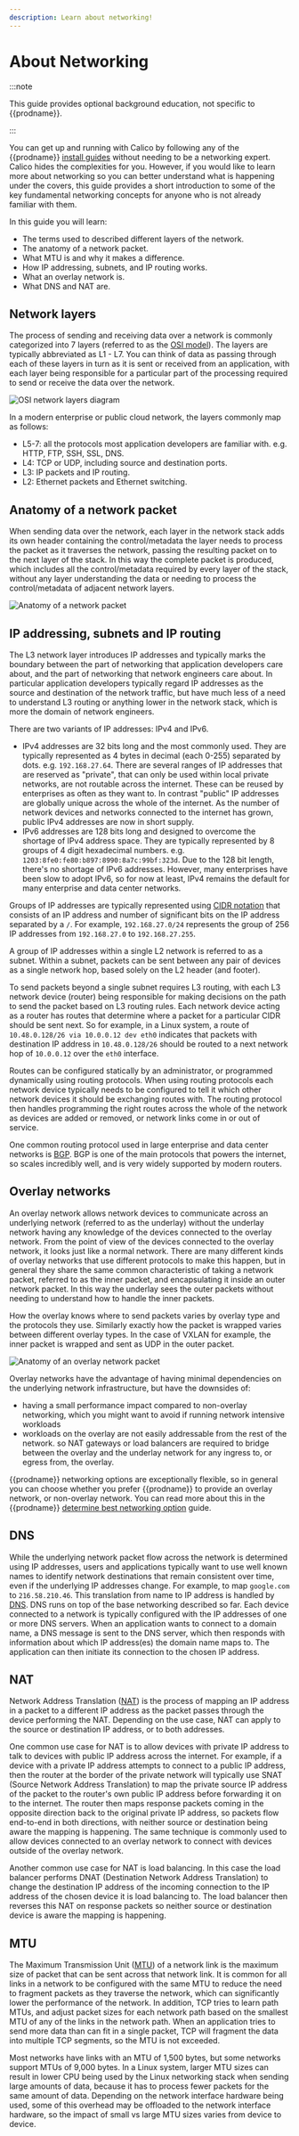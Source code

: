 ```yaml
---
description: Learn about networking!
---
```


# About Networking

:::note

This guide provides optional background education, not specific to {{prodname}}.

:::

You can get up and running with Calico by following any of the {{prodname}} [install
guides](../getting-started/index.mdx) without needing to be a networking expert. Calico hides the complexities for
you. However, if you would like to learn more about networking so you can better understand what is happening under the
covers, this guide provides a short introduction to some of the key fundamental networking concepts for anyone who is
not already familiar with them.

In this guide you will learn:

- The terms used to described different layers of the network.
- The anatomy of a network packet.
- What MTU is and why it makes a difference.
- How IP addressing, subnets, and IP routing works.
- What an overlay network is.
- What DNS and NAT are.

## Network layers

The process of sending and receiving data over a network is commonly categorized into 7 layers (referred to as the [OSI model](https://en.wikipedia.org/wiki/OSI_model)). The layers are
typically abbreviated as L1 - L7. You can think of data as passing through each of these layers in turn as it is sent or
received from an application, with each layer being responsible for a particular part of the processing required to
send or receive the data over the network.

![OSI network layers diagram](/img/calico/osi-network-layers.svg)

In a modern enterprise or public cloud network, the layers commonly map as follows:

- L5-7: all the protocols most application developers are familiar with. e.g. HTTP, FTP, SSH, SSL, DNS.
- L4: TCP or UDP, including source and destination ports.
- L3: IP packets and IP routing.
- L2: Ethernet packets and Ethernet switching.

## Anatomy of a network packet

When sending data over the network, each layer in the network stack adds its own header containing the control/metadata
the layer needs to process the packet as it traverses the network, passing the resulting packet on to the next
layer of the stack. In this way the complete packet is produced, which includes all the control/metadata required by
every layer of the stack, without any layer understanding the data or needing to process the control/metadata of
adjacent network layers.

![Anatomy of a network packet](/img/calico/anatomy-of-a-packet.svg)

## IP addressing, subnets and IP routing

The L3 network layer introduces IP addresses and typically marks the boundary between the part of networking that
application developers care about, and the part of networking that network engineers care about. In particular
application developers typically regard IP addresses as the source and destination of the network traffic, but have much
less of a need to understand L3 routing or anything lower in the network stack, which is more the domain of network
engineers.

There are two variants of IP addresses: IPv4 and IPv6.

- IPv4 addresses are 32 bits long and the most commonly used. They are typically represented as 4 bytes in decimal (each
  0-255) separated by dots. e.g. `192.168.27.64`. There are several ranges of IP addresses that are reserved as
  "private", that can only be used within local private networks, are not routable across the internet. These can be
  reused by enterprises as often as they want to. In contrast "public" IP addresses are globally unique across the whole
  of the internet. As the number of network devices and networks connected to the internet has grown, public IPv4
  addresses are now in short supply.
- IPv6 addresses are 128 bits long and designed to overcome the shortage of IPv4 address space. They are typically
  represented by 8 groups of 4 digit hexadecimal numbers. e.g. `1203:8fe0:fe80:b897:8990:8a7c:99bf:323d`. Due to the 128
  bit length, there's no shortage of IPv6 addresses. However, many enterprises have been slow to adopt IPv6, so for now
  at least, IPv4 remains the default for many enterprise and data center networks.

Groups of IP addresses are typically represented using [CIDR notation](https://en.wikipedia.org/wiki/Classless_Inter-Domain_Routing) that consists of an IP address and number of
significant bits on the IP address separated by a `/`. For example, `192.168.27.0/24` represents the group of 256 IP
addresses from `192.168.27.0` to `192.168.27.255`.

A group of IP addresses within a single L2 network is referred to as a subnet. Within a subnet, packets can be sent
between any pair of devices as a single network hop, based solely on the L2 header (and footer).

To send packets beyond a single subnet requires L3 routing, with each L3 network device (router) being responsible for
making decisions on the path to send the packet based on L3 routing rules. Each network device acting as a router has
routes that determine where a packet for a particular CIDR should be sent next. So for example, in a Linux system, a
route of `10.48.0.128/26 via 10.0.0.12 dev eth0` indicates that packets with destination IP address in `10.48.0.128/26`
should be routed to a next network hop of `10.0.0.12` over the `eth0` interface.

Routes can be configured statically by an administrator, or programmed dynamically using routing protocols. When using
routing protocols each network device typically needs to be configured to tell it which other network devices it should
be exchanging routes with. The routing protocol then handles programming the right routes across the whole of the
network as devices are added or removed, or network links come in or out of service.

One common routing protocol used in large enterprise and data center networks is [BGP](https://en.wikipedia.org/wiki/Border_Gateway_Protocol). BGP is one of the main protocols that powers
the internet, so scales incredibly well, and is very widely supported by modern routers.

## Overlay networks

An overlay network allows network devices to communicate across an underlying network (referred to as the underlay)
without the underlay network having any knowledge of the devices connected to the overlay network. From the point of
view of the devices connected to the overlay network, it looks just like a normal network. There are many different
kinds of overlay networks that use different protocols to make this happen, but in general they share the same common
characteristic of taking a network packet, referred to as the inner packet, and encapsulating it inside an outer network
packet. In this way the underlay sees the outer packets without needing to understand how to handle the inner packets.

How the overlay knows where to send packets varies by overlay type and the protocols they use. Similarly exactly how the
packet is wrapped varies between different overlay types. In the case of VXLAN for example, the inner packet is wrapped
and sent as UDP in the outer packet.

![Anatomy of an overlay network packet](/img/calico/anatomy-of-an-overlay-packet.svg)

Overlay networks have the advantage of having minimal dependencies on the underlying network infrastructure, but have
the downsides of:

- having a small performance impact compared to non-overlay networking, which you might want to avoid if running
  network intensive workloads
- workloads on the overlay are not easily addressable from the rest of the network. so NAT gateways or load balancers
  are required to bridge between the overlay and the underlay network for any ingress to, or egress from, the overlay.

{{prodname}} networking options are exceptionally flexible, so in general you can choose whether you prefer
{{prodname}} to provide an overlay network, or non-overlay network. You can read more about this in the {{prodname}}
[determine best networking option](../networking/determine-best-networking.mdx) guide.

## DNS

While the underlying network packet flow across the network is determined using IP addresses, users and applications
typically want to use well known names to identify network destinations that remain consistent over time, even if the
underlying IP addresses change. For example, to map `google.com` to `216.58.210.46`. This translation from name to IP
address is handled by [DNS](https://en.wikipedia.org/wiki/Domain_Name_System). DNS runs on top of the base networking described so far. Each device connected to a network is typically configured
with the IP addresses of one or more DNS servers. When an application wants to connect to a domain name, a DNS message is
sent to the DNS server, which then responds with information about which IP address(es) the domain name maps to. The
application can then initiate its connection to the chosen IP address.

## NAT

Network Address Translation ([NAT](https://en.wikipedia.org/wiki/Network_address_translation)) is the process of mapping an IP address in a packet
to a different IP address as the packet passes through the device performing the NAT. Depending on the use case, NAT can
apply to the source or destination IP address, or to both addresses.

One common use case for NAT is to allow devices with private IP address to talk to devices with public IP address across
the internet. For example, if a device with a private IP address attempts to connect to a public IP address, then the
router at the border of the private network will typically use SNAT (Source Network Address Translation) to map the
private source IP address of the packet to the router's own public IP address before forwarding it on to the internet.
The router then maps response packets coming in the opposite direction back to the original private IP address, so
packets flow end-to-end in both directions, with neither source or destination being aware the mapping is happening. The
same technique is commonly used to allow devices connected to an overlay network to connect with devices outside of the
overlay network.

Another common use case for NAT is load balancing. In this case the load balancer performs DNAT (Destination Network
Address Translation) to change the destination IP address of the incoming connection to the IP address of the chosen
device it is load balancing to. The load balancer then reverses this NAT on response packets so neither source or
destination device is aware the mapping is happening.

## MTU

The Maximum Transmission Unit ([MTU](https://en.wikipedia.org/wiki/Maximum_transmission_unit)) of a network link is the maximum size of packet that
can be sent across that network link. It is common for all links in a network to be configured with the same MTU to
reduce the need to fragment packets as they traverse the network, which can significantly lower the performance of the
network. In addition, TCP tries to learn path MTUs, and adjust packet sizes for each network path based on the smallest
MTU of any of the links in the network path. When an application tries to send more data than can fit in a single
packet, TCP will fragment the data into multiple TCP segments, so the MTU is not exceeded.

Most networks have links with an MTU of 1,500 bytes, but some networks support MTUs of 9,000 bytes. In a Linux system,
larger MTU sizes can result in lower CPU being used by the Linux networking stack when sending large amounts of data,
because it has to process fewer packets for the same amount of data. Depending on the network interface hardware being
used, some of this overhead may be offloaded to the network interface hardware, so the impact of small vs large MTU
sizes varies from device to device.

